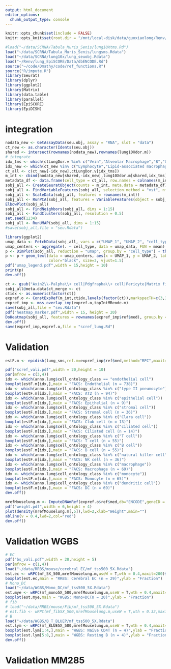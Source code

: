 ```yaml
---
output: html_document
editor_options: 
  chunk_output_type: console
---
```


```r
knitr::opts_chunk$set(include = FALSE)
knitr::opts_knit$set(root.dir = "/mnt/local-disk/data/guoxiaolong/Renv/lung_EpiSCORE/")
```

```r
#load("~/data/SCRNA/Tabula_Muris_Senis/lung10Xtms.Rd")
load("~/data/SCRNA/Tabula_Muris_Senis/lungsms.Rdata")
load("~/data/SCRNA/lung10x/lung_seuobj.Rdata")
load("~/Renv/lung_EpiSCORE/Data/dbENCODE.Rd")
source("~/code/Dmathy/code/ref_functions.R")
source("R/impute.R")
library(Seurat)
library(dplyr)
library(ggplot2)
library(Matrix)
library(data.table)
library(parallel)
library(EpiSCORE)
library(EpiDISH)
```
# integration
```r
nodata_new <- GetAssayData(seu.obj, assay = "RNA", slot = "data")
ct_new <- as.character(Idents(seu.obj))
shared <- intersect(rownames(nodata_new),rownames(lung10Xdor.m))
# integrate
idx_tms <- which(ctLungDor.v %in% c("Vein","Alveolar Macrophage","B","Cd4+ T","Cd8+ T","Classical Monocyte","Natural Killer","Neutrophil","Zbtb32+ B","Intermediate Monocyte","Nonclassical Monocyte","Interstitial Macrophage"))
idx_new <- which(ct_new %in% c("Lymphocyte","Lipid-associated macrophage","Pan-macrophage","Endothelial","Proliferative Endothelial"))
ct_all <- c(ct_new[-idx_new],ctLungDor.v[idx_tms])
m_int <- cbind(nodata_new[shared,-idx_new],lung10Xdor.m[shared,idx_tms])
metadata_df <- data.frame(cell_type = ct_all, row.names = colnames(m_int))
sobj_all <- CreateSeuratObject(counts = m_int, meta.data = metadata_df)
sobj_all <- FindVariableFeatures(sobj_all, selection.method = "vst", nfeatures = 2000)
sobj_all <- ScaleData(sobj_all, features = rownames(m_int))
sobj_all <- RunPCA(sobj_all, features = VariableFeatures(object = sobj_all))
ElbowPlot(sobj_all)
sobj_all <- FindNeighbors(sobj_all, dims = 1:15)
sobj_all <- FindClusters(sobj_all, resolution = 0.5)
set.seed(1234)
sobj_all <- RunUMAP(sobj_all, dims = 1:15)
#save(sobj_all,file = "seu.Rdata")
```

```r
library(ggplot2)
umap_data <- FetchData(sobj_all, vars = c("UMAP_1", "UMAP_2", "cell_type"))
umap_centers <- aggregate(. ~ cell_type, data = umap_data, FUN = mean)
p <- DimPlot(sobj_all, reduction = "umap", group.by = "cell_type") + theme_minimal()
p <- p + geom_text(data = umap_centers, aes(x = UMAP_1, y = UMAP_2, label = cell_type), 
                   color="black", size=3, vjust=1.5)
pdf("umap_legend.pdf",width = 15,height = 10)
print(p)
dev.off()
```

```r
ct <- gsub("Axin2\\-Palpha\\+ cell|Pdgfrapha\\+ cell|Pericyte|Matrix fibroblast","Stromal cells",ct_all) %>% gsub("Type 2 pneumocyte|Ciliated cell|Club cell|Mesothelial","Epithelial",.) %>% gsub("Alveolar Macrophage|Classical Monocyte|Interstitial Macrophage|Intermediate Monocyte|Nonclassical Monocyte|Neutrophil|Basophils","Myeloid cells",.) %>% gsub("Vein","Endothelial",.) %>% gsub("B|Cd8\\+ T|Cd4\\+ T|Natural Killer|Zbtb32\\+ B","Lymphocytes",.) %>% gsub("Lymphocytes|Myeloid cells","Immune cells",.)
sobj_all@meta.data$ct_merge <- ct
ctidx <- as.numeric(factor(ct))
expref.o <- ConstExpRef(m_int,ctidx,levels(factor(ct)),markspecTH=c(3,3,3,3))
expref_imp <- mss_overlap_imp(expref.o,topIntMReode.m)
save(sobj_all,file = "seu.Rdata")
pdf("heatmap_marker.pdf",width = 15, height = 20)
DoHeatmap(sobj_all, features = rownames(expref_imp$ref$med), group.by = "ct_merge", slot = "counts")
dev.off()
save(expref_imp,expref.o,file = "scref_lung.Rd")
```
# Validation
```r
estF.m <- epidish(lung_sms,ref.m=expref_imp$ref$med,method="RPC",maxit=1000)$estF
```


```r
pdf("scref_vali.pdf",width = 20,height = 10)
par(mfrow = c(3,4))
idx <- which(anno.lung$cell_ontology_class == "endothelial cell")
boxplot(estF.m[idx,],main = "FACS: Endothelial (n = 738)")
idx <- which(anno.lung$cell_ontology_class %in% c("type II pneumocyte"))
boxplot(estF.m[idx,],main = "FACS: AT2 (n = 94)")
idx <- which(anno.lung$cell_ontology_class %in% c("epithelial cell"))
boxplot(estF.m[idx,],main = "FACS: Epithelial (n = 9)")
idx <- which(anno.lung$cell_ontology_class %in% c("stromal cell"))
boxplot(estF.m[idx,],main = "FACS: Stromal cell (n = 36)")
idx <- which(anno.lung$cell_ontology_class %in% c("Clara cell"))
boxplot(estF.m[idx,],main = "FACS: Club cell (n = 13)")
idx <- which(anno.lung$cell_ontology_class %in% c("ciliated cell"))
boxplot(estF.m[idx,],main = "FACS: Ciliated cell (n = 14)")
idx <- which(anno.lung$cell_ontology_class %in% c("T cell"))
boxplot(estF.m[idx,],main = "FACS: T cell (n = 55)")
idx <- which(anno.lung$cell_ontology_class %in% c("B cell"))
boxplot(estF.m[idx,],main = "FACS: B cell (n = 55)")
idx <- which(anno.lung$cell_ontology_class %in% c("natural killer cell"))
boxplot(estF.m[idx,],main = "FACS: NK cell (n = 36)")
idx <- which(anno.lung$cell_ontology_class %in% c("macrophage"))
boxplot(estF.m[idx,],main = "FACS: Macrophage (n = 69)")
idx <- which(anno.lung$cell_ontology_class %in% c("monocyte"))
boxplot(estF.m[idx,],main = "FACS: Monocyte (n = 65)")
idx <- which(anno.lung$cell_ontology_class %in% c("dendritic cell"))
boxplot(estF.m[idx,],main = "FACS: DC (n = 69)")
dev.off()

```

```r
mrefMouselung.m <- ImputeDNAmRef(expref.o$ref$med,db="ENCODE",geneID = "SYMBOL")
pdf("weight.pdf",width = 6,height = 4)
plot(density(mrefMouselung.m[,5]),lwd=2,xlab="Weight",main="")
abline(v = 0.4,lwd=2,col="red")
dev.off()
```

# Validation WGBS

```r
# EC
pdf("bs_vali.pdf",width = 20,height = 5)
par(mfrow = c(1,4))
load("~/data/RRBS/mouse/cerebral_EC/mf_tss500_5X.Rdata")
est.ec <- wRPC(mf_5X_500,mrefMouselung.m,useW = T,wth = 0.4,maxit=200)$estF
boxplot(est.ec,main = "RRBS: Cerebral EC (n = 29)",ylab = "Fraction")
# Mono_DC
load("~/data/WGBS/Mono_DC/mf_tss500_5X.Rdata")
est.mye <- wRPC(mf_mono5X_500,mrefMouselung.m,useW = T,wth = 0.4,maxit=200)$estF
boxplot(est.mye,main = "WGBS: Mono+DC(n = 20)",ylab = "Fraction")
# fib
# load("~/data/RRBS/mouse/Fib/mf_tss500_5X.Rdata")
# est.fib <- wRPC(mf_fib5X_500,mrefMouselung.m,useW = T,wth = 0.32,maxit=200)$estF
# B
load("~/data/WGBS/B_T_BLUEP/mf_tss500_5X.Rdata")
est.lym <- wRPC(mf_BLUE5X_500,mrefMouselung.m,useW = T,wth = 0.4,maxit=200)$estF
boxplot(est.lym[1:4,],main = "WGBS: Naive CD4T (n = 4)",ylab = "Fraction")
boxplot(est.lym[5:8,],main = "WGBS: Resting B (n = 4)",ylab = "Fraction")
dev.off()
```

# Validation MM285

```r

```


